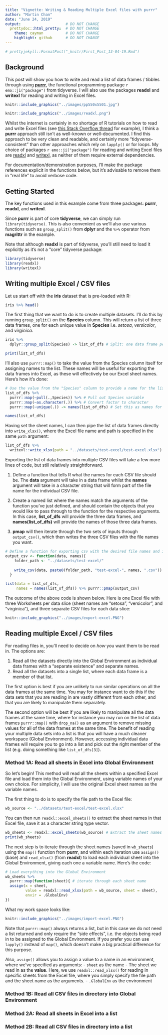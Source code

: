 ```yaml
---
title: "Vignette: Writing & Reading Multiple Excel files with purrr"
author: "Martin Chan"
date: "June 24, 2019"
output:                    # DO NOT CHANGE
  prettydoc::html_pretty:  # DO NOT CHANGE
    theme: cayman          # DO NOT CHANGE
    highlight: github      # DO NOT CHANGE
---
```


```r
# prettyjekyll::FormatPost("_knitr/First_Post_13-04-19.Rmd")
```


## Background

This post will show you how to write and read a list of data frames / tibbles through using [**purrr**](https://purrr.tidyverse.org/), the functional programming package `r emo::ji("package")` from tidyverse. I will also use the packages **readxl** and **writexl** for reading and writing in Excel files.

```r
knitr::include_graphics("../images/pp550x5501.jpg")
```

```r
knitr::include_graphics("../images/readxl.png")
```

Whilst the internet is certainly in no shortage of R tutorials on how to read and write Excel files (see [this Stack Overflow thread](https://stackoverflow.com/questions/32888757/how-can-i-read-multiple-excel-files-into-r) for example), I think a **purrr** approach still isn't as well-known or well-documented. I find this approach to be very clean and readable, and certainly more "tidyverse-consistent" than other approaches which rely on `lapply()` or for loops. My choice of packages `r emo::ji("package")`  for reading and writing Excel files are [readxl](https://readxl.tidyverse.org/) and [writexl](https://docs.ropensci.org/writexl/), as neither of them require external dependencies. 

For documentation/demonstration purposes, I'll make the package references explicit in the functions below, but it's advisable to remove them in "real life" to avoid verbose code.

## Getting Started

The key functions used in this example come from three packages: **purrr**, **readxl**, and **writexl**.

Since **purrr** is part of core **tidyverse**, we can simply run `library(tidyverse)`. This is also convenient as we'll also use various functions such as `group_split()` from **dplyr** and the `%>%` operator from **magrittr** in the example. 

Note that although **readxl** is part of tidyverse, you'll still need to load it explicitly as it's not a "core" tidyverse package:

```r
library(tidyverse)
library(readxl)
library(writexl)
```

## Writing multiple Excel / CSV files

Let us start off with the **iris** dataset that is pre-loaded with R:
```r
iris %>% head()
```

The first thing that we want to do is to create multiple datasets. I'll do this by running `group_split()` on the **Species** column. This will return a list of three data frames, one for each unique value in **Species** i.e. *setosa*, *versicolor*, and *virginica*.

```r
iris %>%
  dplyr::group_split(Species) -> list_of_dfs # Split: one data frame per Species

print(list_of_dfs)
```

I'll also use `purrr::map()` to take the value from the Species column itself for assigning names to the list. These names will be useful for exporting the data frames into Excel, as these will effectively be our Excel sheet names. Here's how it's done:

```r
# Use the value from the "Species" column to provide a name for the list members
list_of_dfs %>%
  purrr::map(~pull(.,Species)) %>% # Pull out Species variable
  purrr::map(~as.character(.)) %>% # Convert factor to character
  purrr::map(~unique(.)) -> names(list_of_dfs) # Set this as names for list members

names(list_of_dfs)
```

Having set the sheet names, I can then pipe the list of data frames directly into `write_xlsx()`, where the Excel file name and path is specified in the same `path` argument:

```r
list_of_dfs %>%
  writexl::write_xlsx(path = "../datasets/test-excel/test-excel.xlsx")
```

Exporting the list of data frames into multiple CSV files will take a few more lines of code, but still relatively straightforward. 

1. Define a function that tells R what the names for each CSV file should be. The **data** argument will take in a data frame whilst the **names** argument will take in a character string that will form part of the file name for the individual CSV file.

2. Create a named list where the names match the arguments of the function you've just defined, and should contain the objects that you would like to pass through to the function for the respective arguments. In this case, **list_of_dfs** will provide the three data frames, and **names(list_of_dfs)** will provide the names of those three data frames.

3. **pmap** will then iterate through the two sets of inputs through `output_csv()`, which then writes the three CSV files with the file names you want.

```r
# Define a function for exporting csv with the desired file names and into the right path
output_csv <- function(data, names){
    folder_path <- "../datasets/test-excel/"
    
    write_csv(data, paste0(folder_path, "test-excel-", names, ".csv"))
  }

list(data = list_of_dfs,
     names = names(list_of_dfs)) %>% purrr::pmap(output_csv)
```

The outcome of the above code is shown below. Here is one Excel file with three Worksheets per data slice (sheet names are "setosa", "versicolor", and "virginica"), and three separate CSV files for each data slice: 

```r
knitr::include_graphics("../images/export-excel.PNG")
```

## Reading multiple Excel / CSV files

For reading files in, you'll need to decide on *how* you want them to be read in. The options are:

1. Read all the datasets directly into the Global Environment as individual data frames with a "separate existence" and separate names.
2. Read all the datasets into a single list, where each data frame is a member of that list. 

The first option is best if you are unlikely to run similar operations on all the data frames at the same time. You may for instance want to do this if the data sets that you are reading in are vastly different from each other, and that you are likely to manipulate them separately.

The second option will be best if you are likely to manipulate all the data frames at the same time, where for instance you may run on the list of data frames `purrr::map()` with `drop_na()` as an argument to remove missing values for all of the data frames at the same time. The benefit of reading your multiple data sets into a list is that you will have a much cleaner workspace (Global Environment). However, accessing individual data frames will require you to go into a list and pick out the right member of the list (e.g. doing something like `list_of_dfs[3]`).

### Method 1A: Read all sheets in Excel into Global Environment

So let's begin! This method will read all the sheets within a specified Excel file and load them into the Global Environment, using variable names of your own choice. For simplicity, I will use the original Excel sheet names as the variable names.

The first thing to do is to specify the file path to the Excel file:
```r
wb_source <- "../datasets/test-excel/test-excel.xlsx"
```

You can then run `readxl::excel_sheets()` to extract the sheet names in that Excel file, save it as a character string type vector.
```r
wb_sheets <- readxl::excel_sheets(wb_source) # Extract the sheet names as a character string vector
print(wb_sheets)
```

The next step is to iterate through the sheet names (saved in `wb_sheets`) using the `map()` function from **purrr**, and within each iteration use `assign()` (base) and `read_xlsx()` (from **readxl**) to load each individual sheet into the Global Environment, giving each one a variable name. Here's the code:

```r
# Load everything into the Global Environment
wb_sheets %>%
  purrr::map(function(sheet){ # iterate through each sheet name
  assign(x = sheet,
         value = readxl::read_xlsx(path = wb_source, sheet = sheet),
         envir = .GlobalEnv)
})
```

What my work space looks like:
```r
knitr::include_graphics("../images/import-excel.PNG")
```

Note that `purrr::map()` always returns a list, but in this case we do not need a list returned and only require the "side effects", i.e. the objects being read in to be assigned to the Global Environment. If you prefer you can use `lapply()` instead of `map()`, which doesn't make a big practical difference for this purpose.

Also, `assign()` allows you to assign a value to a name in an environment, where we've specified as arguments:
- `sheet` as the name
- The sheet we read in as the **value**. Here, we use `readxl::read_xlsx()` for reading in specific sheets from the Excel file, where you simply specify the file path and the sheet name as the arguments.
- `.GlobalEnv` as the environment

### Method 1B: Read all CSV files in directory into Global Environment

### Method 2A: Read all sheets in Excel into a list

### Method 2B: Read all CSV files in directory into a list


